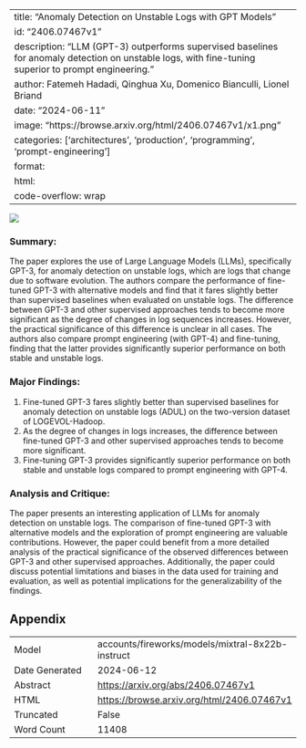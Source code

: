 
---
title: "Anomaly Detection on Unstable Logs with GPT Models"
id: "2406.07467v1"
description: "LLM (GPT-3) outperforms supervised baselines for anomaly detection on unstable logs, with fine-tuning superior to prompt engineering."
author: Fatemeh Hadadi, Qinghua Xu, Domenico Bianculli, Lionel Briand
date: "2024-06-11"
image: "https://browse.arxiv.org/html/2406.07467v1/x1.png"
categories: ['architectures', 'production', 'programming', 'prompt-engineering']
format:
  html:
    code-overflow: wrap
---

![](https://browse.arxiv.org/html/2406.07467v1/x1.png)

### Summary:

The paper explores the use of Large Language Models (LLMs), specifically GPT-3, for anomaly detection on unstable logs, which are logs that change due to software evolution. The authors compare the performance of fine-tuned GPT-3 with alternative models and find that it fares slightly better than supervised baselines when evaluated on unstable logs. The difference between GPT-3 and other supervised approaches tends to become more significant as the degree of changes in log sequences increases. However, the practical significance of this difference is unclear in all cases. The authors also compare prompt engineering (with GPT-4) and fine-tuning, finding that the latter provides significantly superior performance on both stable and unstable logs.

### Major Findings:

1. Fine-tuned GPT-3 fares slightly better than supervised baselines for anomaly detection on unstable logs (ADUL) on the two-version dataset of LOGEVOL-Hadoop.
2. As the degree of changes in logs increases, the difference between fine-tuned GPT-3 and other supervised approaches tends to become more significant.
3. Fine-tuning GPT-3 provides significantly superior performance on both stable and unstable logs compared to prompt engineering with GPT-4.

### Analysis and Critique:

The paper presents an interesting application of LLMs for anomaly detection on unstable logs. The comparison of fine-tuned GPT-3 with alternative models and the exploration of prompt engineering are valuable contributions. However, the paper could benefit from a more detailed analysis of the practical significance of the observed differences between GPT-3 and other supervised approaches. Additionally, the paper could discuss potential limitations and biases in the data used for training and evaluation, as well as potential implications for the generalizability of the findings.

## Appendix

|          |          |
|----------|----------|
| Model     | accounts/fireworks/models/mixtral-8x22b-instruct       |
| Date Generated     | 2024-06-12       |
| Abstract | [https://arxiv.org/abs/2406.07467v1](https://arxiv.org/abs/2406.07467v1)        |
| HTML     | [https://browse.arxiv.org/html/2406.07467v1](https://browse.arxiv.org/html/2406.07467v1)       |
| Truncated       | False       |
| Word Count       | 11408       |